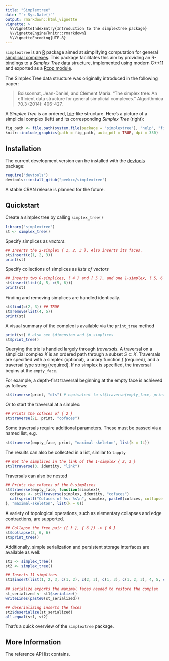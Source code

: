 ```yaml
---
title: "Simplextree"
date: "`r Sys.Date()`"
output: rmarkdown::html_vignette
vignette: >
  %\VignetteIndexEntry{Introduction to the simplextree package}
  %\VignetteEngine{knitr::rmarkdown}
  %\VignetteEncoding{UTF-8}
---
```


`simplextree` is an [R](https://www.r-project.org/) package aimed at simplifying computation for general [simplicial complexes](https://en.wikipedia.org/wiki/Simplicial_complex). This package facilitates this aim by providing an R-bindings to a _Simplex Tree_ data structure, implemented using modern [C++11](http://www.open-std.org/jtc1/sc22/wg21/docs/papers/2013/n3690.pdf) and exported as a [Rcpp module](https://cran.r-project.org/web/packages/Rcpp/vignettes/Rcpp-modules.pdf). 

The Simplex Tree data structure was originally introduced in the following paper: 

> Boissonnat, Jean-Daniel, and Clément Maria. "The simplex tree: An efficient data structure for general simplicial complexes." Algorithmica 70.3 (2014): 406-427.

A _Simplex Tree_ is an ordered, [trie](https://en.wikipedia.org/wiki/Trie)-like structure. Here's a picture of a simplicial complex (left) and its corresponding _Simplex Tree_ (right):

```r
fig_path <- file.path(system.file(package = "simplextree"), "help", "figures", "simplextree.png")
knitr::include_graphics(path = fig_path, auto_pdf = TRUE, dpi = 330)
```

## Installation 
The current development version can be installed with the [devtools](https://github.com/r-lib/devtools) package: 

```R
require("devtools")
devtools::install_gitub("peekxc/simplextree")
```

A stable CRAN release is planned for the future. 

## Quickstart 
Create a simplex tree by calling `simplex_tree()`
```r
library("simplextree")
st <- simplex_tree()
```

Specify simplices as _vectors_.
```r
## Inserts the 2-simplex { 1, 2, 3 }. Also inserts its faces.
st$insert(c(1, 2, 3))
print(st)
```

Specify collections of simplices as _lists of vectors_
```r
## Inserts two 0-simplices, { 4 } and { 5 }, and one 1-simplex, { 5, 6 }
st$insert(list(4, 5, c(5, 6)))
print(st)
```
Finding and removing simplices are handled identically.  
```r
st$find(c(2, 3)) ## TRUE
st$remove(list(4, 5))
print(st)
```
A visual summary of the complex is available via the `print_tree` method
```r
print(st) # also see $dimension and $n_simplices
st$print_tree()
```
Querying the trie is handled largely through _traversals_. A traversal on a simplicial complex $K$ is an ordered path through a subset $S \subseteq K$. Traversals are specified with a simplex (optional), a unary function $f$ (required), and a traversal type string (required). If no simplex is specified, the traversal begins at the `empty_face`.  

For example, a depth-first traversal beginning at the empty face is achieved as follows:
<!-- The `simplextree` package allows arbitrary function evaluations on traversals.    -->
```r
st$traverse(print, "dfs") # equivalent to st$traverse(empty_face, print, "dfs")
```
Or to start the traversal at a simplex: 
```r
## Prints the cofaces of { 2 }
st$traverse(2L, print, "cofaces")
```
Some traversals require additional parameters. These must be passed via a named list, e.g.
```r
st$traverse(empty_face, print, "maximal-skeleton", list(k = 1L))
```
The results can also be collected in a list, similar to `lapply`
```r
## Get the simplices in the link of the 1-simplex { 2, 3 }
st$ltraverse(3, identity, "link")
```

Traversals can also be nested
```r
## Prints the cofaces of the 0-simplices
st$traverse(empty_face, function(simplex){ 
  cofaces <- st$ltraverse(simplex, identity, "cofaces")
  cat(sprintf("Cofaces of %s: %s\n", simplex, paste0(cofaces, collapse = ", ")))
}, "maximal-skeleton", list(k = 0))
```

A variety of topological operations, such as elementary collapses and edge contractions, are supported.
```r
## Collapse the free pair ({ 3 }, { 6 }) -> { 6 }
st$collapse(3, 6, 6)
st$print_tree()
```

Additionally, simple serialization and persistent storage interfaces are available as well:
```r
st1 <- simplex_tree()
st2 <- simplex_tree()

## Inserts 11 simplices
st1$insert(list(1, 2, 3, c(1, 2), c(2, 3), c(1, 3), c(1, 2, 3), 4, 5, c(4, 5), 6))

## serialize exports the maximal faces needed to restore the complex 
st_serialized <- st1$serialize()
writeLines(paste0(st_serialized))

## deserializing inserts the faces
st2$deserialize(st_serialized)
all.equal(st1, st2)
```

That's a quick overview of the `simplextree` package. 

## More Information 

The reference API list contains. 


<!-- Why traversals, as opposed to object methods calls that simply return the traversal subset?  -->


<!-- There's a couple reasons for this, but the idea was loosely inspired by the discreture library, and the [movement of the larger C++ community](http://webcache.googleusercontent.com/search?q=cache:VOchK2XzFyAJ:ericniebler.com/2017/08/17/ranges-coroutines-and-react-early-musings-on-the-future-of-async-in-c/+&cd=1&hl=en&ct=clnk&gl=us).  -->

<!-- The first reason is that it's entirely possible that one might want to only operate on not just the subset perprogrammed by a traversal path, but a subset of that path itself, and collecting the larger subset into a container first might be slower than simply having a conditional operation embedding in the traversal istelf. For example, consider one might want to apply a function to the 2-simplices of the cofaces of a complex.  -->

<!-- Generating the set of cofaces (apriori) in a container might be slower than simply enumerating (and possibly applying a generic function to) the set of cofaces. -->

<!-- internally, simplices are not represented as integer vectors, but only contain the label of the _last_ vertex in the simplex. This, obviously, removes the redundancy of e.g. storing each face of a complex independently, but is more difficult to work to with. The idea of a traversal is that it enables primitive iteration     -->

<!-- ```{r} -->
<!-- st <- simplextree::simplex_tree() -->
<!-- st$insert(c(1, 2, 3)) -->
<!-- st$insert(c(2, 3, 4, 5)) -->


<!-- ## Traversals can be chained. Here's an example that prints the link of each vertex. -->
<!-- https://en.wikipedia.org/wiki/Iterator_pattern -->
<!-- print_link <- function(vertex){  -->
<!--   print(sprintf("Link of %d: %s", vertex, paste0(st$ltraverse(vertex, identity, "link"), collapse = ", "))) -->
<!-- } -->
<!-- st$traverse(NULL, print_link, "maximal-skeleton", list(k = 0)) -->
<!-- ``` -->
